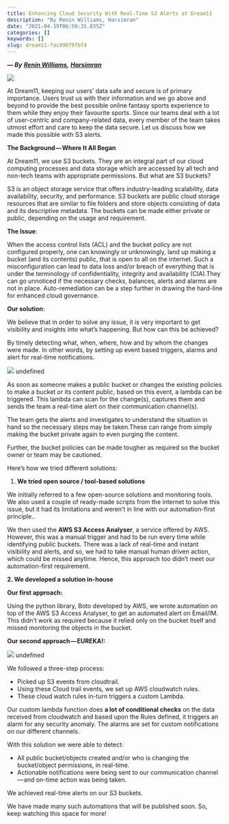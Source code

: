 ```yaml
---
title: Enhancing Cloud Security With Real-Time S3 Alerts at Dream11
description: "By Renin Williams, Harsimran"
date: "2021-04-19T06:50:35.835Z"
categories: []
keywords: []
slug: dream11-fac99079fbf4
---
```


**_— By_** [**_Renin Williams_**](https://www.linkedin.com/in/renin-williams-infosec/)**_,_** [**_Harsimran_**](https://www.linkedin.com/in/harsimran033/)

![](0__U3punXGR2SU7PRUz.jpg)

At Dream11, keeping our users’ data safe and secure is of primary importance. Users trust us with their information and we go above and beyond to provide the best possible online fantasy sports experience to them while they enjoy their favourite sports. Since our teams deal with a lot of user-centric and company-related data, every member of the team takes utmost effort and care to keep the data secure. Let us discuss how we made this possible with S3 alerts.

**The Background — Where It All Began**

At Dream11, we use S3 buckets. They are an integral part of our cloud computing processes and data storage which are accessed by all tech and non-tech teams with appropriate permissions. But what are S3 buckets?

S3 is an object storage service that offers industry-leading scalability, data availability, security, and performance. S3 buckets are public cloud storage resources that are similar to file folders and store objects consisting of data and its descriptive metadata. The buckets can be made either private or public, depending on the usage and requirement.

**The Issue**:

When the access control lists (ACL) and the bucket policy are not configured properly, one can knowingly or unknowingly, land up making a bucket (and its contents) public, that is open to all on the internet. Such a misconfiguration can lead to data loss and/or breach of everything that is under the terminology of confidentiality, integrity and availability (CIA).They can go unnoticed if the necessary checks, balances, alerts and alarms are not in place. Auto-remediation can be a step further in drawing the hard-line for enhanced cloud governance.

**Our solution**:

We believe that in order to solve any issue, it is very important to get visibility and insights into what’s happening. But how can this be achieved?

By timely detecting what, when, where, how and by whom the changes were made. In other words, by setting up event based triggers, alarms and alert for real-time notifications.

![](0__JXsdFbd__WTukHn3P.jpg)
undefined

As soon as someone makes a public bucket or changes the existing policies to make a bucket or its content public, based on this event, a lambda can be triggered. This lambda can scan for the change(s), captures them and sends the team a real-time alert on their communication channel(s).

The team gets the alerts and investigates to understand the situation in hand so the necessary steps may be taken.These can range from simply making the bucket private again to even purging the content.

Further, the bucket policies can be made tougher as required so the bucket owner or team may be cautioned.

Here’s how we tried different solutions:

1.  **We tried open source / tool-based solutions**

We initially referred to a few open-source solutions and monitoring tools. We also used a couple of ready-made scripts from the internet to solve this issue, but it had its limitations and weren’t in line with our automation-first principle..

We then used the **AWS S3 Access Analyser**, a service offered by AWS. However, this was a manual trigger and had to be run every time while identifying public buckets. There was a lack of real-time and instant visibility and alerts, and so, we had to take manual human driven action, which could be missed anytime. Hence, this approach too didn’t meet our automation-first requirement.

**2\. We developed a solution in-house**

**Our first approach:**

Using the python library, Boto developed by AWS, we wrote automation on top of the AWS S3 Access Analyser, to get an automated alert on Email/IM. This didn’t work as required because it relied only on the bucket itself and missed monitoring the objects in the bucket.

**Our second approach — EUREKA!:**

![](0__XsYTq__CZz8Kwq__iI.jpg)
undefined

We followed a three-step process:

- Picked up S3 events from cloudtrail.
- Using these Cloud trail events, we set up AWS cloudwatch rules.
- These cloud watch rules in-turn triggers a custom Lambda.

Our custom lambda function does **a lot of conditional checks** on the data received from cloudwatch and based upon the Rules defined, it triggers an alarm for any security anomaly. The alarms are set for custom notifications on our different channels.

With this solution we were able to detect:

- All public bucket/objects created and/or who is changing the bucket/object permissions, in real-time.
- Actionable notifications were being sent to our communication channel — and on-time action was being taken.

We achieved real-time alerts on our S3 buckets.

We have made many such automations that will be published soon. So, keep watching this space for more!
